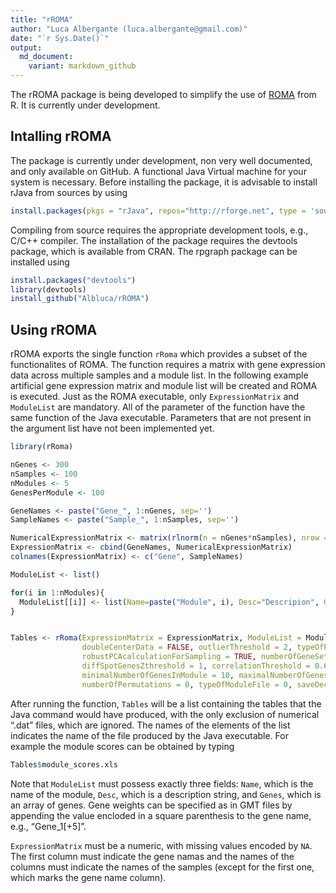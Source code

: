 ```yaml
---
title: "rROMA"
author: "Luca Albergante (luca.albergante@gmail.com)"
date: "`r Sys.Date()`"
output:
  md_document:
    variant: markdown_github
---
```


The rROMA package is being developed to simplify the use of [ROMA](https://github.com/sysbio-curie/Roma) from R. It is currently under development.

## Intalling rROMA

The package is currently under development, non very well documented, and only available on GitHub. A functional Java Virtual machine for your system is necessary. Before installing the package, it is advisable to install rJava from sources by using

```r
install.packages(pkgs = "rJava", repos="http://rforge.net", type = 'source')
```

Compiling from source requires the appropriate development tools, e.g., C/C++ compiler. The installation of the package requires the devtools package, which is available from CRAN. The rpgraph package can be installed using

```r
install.packages("devtools")
library(devtools)
install_github("Albluca/rROMA")
```

## Using rROMA

rROMA exports the single function `rRoma` which provides a subset of the functionalites of ROMA. The function requires a matrix with gene expression data across multiple samples and a module list. In the following example artificial gene expression matrix and module list will be created and ROMA is executed. Just as the ROMA executable, only `ExpressionMatrix` and `ModuleList` are mandatory. All of the parameter of the function have the same function of the Java executable. Parameters that are not present in the argument list have not been implemented yet.

```r
library(rRoma)

nGenes <- 300
nSamples <- 100
nModules <- 5
GenesPerModule <- 100

GeneNames <- paste("Gene_", 1:nGenes, sep='')
SampleNames <- paste("Sample_", 1:nSamples, sep='')

NumericalExpressionMatrix <- matrix(rlnorm(n = nGenes*nSamples), nrow = nGenes, nSamples)
ExpressionMatrix <- cbind(GeneNames, NumericalExpressionMatrix)
colnames(ExpressionMatrix) <- c("Gene", SampleNames)

ModuleList <- list()

for(i in 1:nModules){
  ModuleList[[i]] <- list(Name=paste("Module", i), Desc="Descripion", Genes=sample(GeneNames, GenesPerModule))
}


Tables <- rRoma(ExpressionMatrix = ExpressionMatrix, ModuleList = ModuleList, fillMissingValues = 0, centerData = TRUE,
                doubleCenterData = FALSE, outlierThreshold = 2, typeOfPCAUsage = 0, robustPCAcalculation = TRUE,
                robustPCAcalculationForSampling = TRUE, numberOfGeneSetSizesToSample = 5, mostContributingGenesZthreshold = 1,
                diffSpotGenesZthreshold = 1, correlationThreshold = 0.6, graphicalOutputThreshold = 0.05,
                minimalNumberOfGenesInModule = 10, maximalNumberOfGenesInModule = 1000, minimalNumberOfGenesInModuleFound = 8,
                numberOfPermutations = 0, typeOfModuleFile = 0, saveDecomposedFiles = TRUE)

```

After running the function, `Tables` will be a list containing the tables that the Java command would have produced, with the only exclusion of numerical ".dat" files, which are ignored. The names of the elements of the list indicates the name of the file produced by the Java executable. For example the module scores can be obtained by typing

```r
Tables$module_scores.xls
```


Note that `ModuleList` must possess exactly three fields: `Name`, which is the name of the module, `Desc`, which is a description string, and `Genes`, which is an array of genes. Gene weights can be specified as in GMT files by appending the value encloded in a square parenthesis to the gene name, e.g., "Gene_1[+5]".

`ExpressionMatrix` must be a numeric, with missing values encoded by `NA`. The first column must indicate the gene namas and the names of the columns must indicate the names of the samples (except for the first one, which marks the gene name column).

